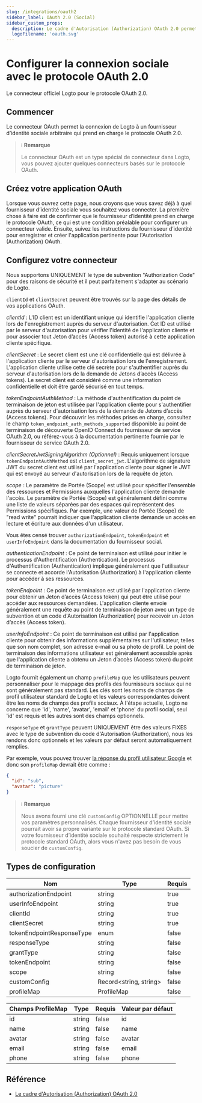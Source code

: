 ```yaml
---
slug: /integrations/oauth2
sidebar_label: OAuth 2.0 (Social)
sidebar_custom_props:
  description: Le cadre d'Autorisation (Authorization) OAuth 2.0 permet à une application tierce d'obtenir un accès limité à un service HTTP.
  logoFilename: 'oauth.svg'
---
```



# Configurer la connexion sociale avec le protocole OAuth 2.0

Le connecteur officiel Logto pour le protocole OAuth 2.0.

<GuideTip />

## Commencer

Le connecteur OAuth permet la connexion de Logto à un fournisseur d’identité sociale arbitraire qui prend en charge le protocole OAuth 2.0.

> ℹ️ **Remarque**
>
> Le connecteur OAuth est un type spécial de connecteur dans Logto, vous pouvez ajouter quelques connecteurs basés sur le protocole OAuth.

## Créez votre application OAuth

Lorsque vous ouvrez cette page, nous croyons que vous savez déjà à quel fournisseur d’identité sociale vous souhaitez vous connecter. La première chose à faire est de confirmer que le fournisseur d’identité prend en charge le protocole OAuth, ce qui est une condition préalable pour configurer un connecteur valide. Ensuite, suivez les instructions du fournisseur d’identité pour enregistrer et créer l'application pertinente pour l'Autorisation (Authorization) OAuth.

## Configurez votre connecteur

Nous supportons UNIQUEMENT le type de subvention "Authorization Code" pour des raisons de sécurité et il peut parfaitement s'adapter au scénario de Logto.

`clientId` et `clientSecret` peuvent être trouvés sur la page des détails de vos applications OAuth.

_clientId_ : L'ID client est un identifiant unique qui identifie l'application cliente lors de l'enregistrement auprès du serveur d'autorisation. Cet ID est utilisé par le serveur d'autorisation pour vérifier l'identité de l'application cliente et pour associer tout Jeton d’accès (Access token) autorisé à cette application cliente spécifique.

_clientSecret_ : Le secret client est une clé confidentielle qui est délivrée à l'application cliente par le serveur d'autorisation lors de l'enregistrement. L'application cliente utilise cette clé secrète pour s'authentifier auprès du serveur d'autorisation lors de la demande de Jetons d’accès (Access tokens). Le secret client est considéré comme une information confidentielle et doit être gardé sécurisé en tout temps.

_tokenEndpointAuthMethod_ : La méthode d'authentification du point de terminaison de jeton est utilisée par l'application cliente pour s'authentifier auprès du serveur d'autorisation lors de la demande de Jetons d’accès (Access tokens). Pour découvrir les méthodes prises en charge, consultez le champ `token_endpoint_auth_methods_supported` disponible au point de terminaison de découverte OpenID Connect du fournisseur de service OAuth 2.0, ou référez-vous à la documentation pertinente fournie par le fournisseur de service OAuth 2.0.

_clientSecretJwtSigningAlgorithm (Optionnel)_ : Requis uniquement lorsque `tokenEndpointAuthMethod` est `client_secret_jwt`. L'algorithme de signature JWT du secret client est utilisé par l'application cliente pour signer le JWT qui est envoyé au serveur d'autorisation lors de la requête de jeton.

_scope_ : Le paramètre de Portée (Scope) est utilisé pour spécifier l'ensemble des ressources et Permissions auxquelles l'application cliente demande l'accès. Le paramètre de Portée (Scope) est généralement défini comme une liste de valeurs séparées par des espaces qui représentent des Permissions spécifiques. Par exemple, une valeur de Portée (Scope) de "read write" pourrait indiquer que l'application cliente demande un accès en lecture et écriture aux données d'un utilisateur.

Vous êtes censé trouver `authorizationEndpoint`, `tokenEndpoint` et `userInfoEndpoint` dans la documentation du fournisseur social.

_authenticationEndpoint_ : Ce point de terminaison est utilisé pour initier le processus d'Authentification (Authentication). Le processus d'Authentification (Authentication) implique généralement que l'utilisateur se connecte et accorde l'Autorisation (Authorization) à l'application cliente pour accéder à ses ressources.

_tokenEndpoint_ : Ce point de terminaison est utilisé par l'application cliente pour obtenir un Jeton d’accès (Access token) qui peut être utilisé pour accéder aux ressources demandées. L'application cliente envoie généralement une requête au point de terminaison de jeton avec un type de subvention et un code d'Autorisation (Authorization) pour recevoir un Jeton d’accès (Access token).

_userInfoEndpoint_ : Ce point de terminaison est utilisé par l'application cliente pour obtenir des informations supplémentaires sur l'utilisateur, telles que son nom complet, son adresse e-mail ou sa photo de profil. Le point de terminaison des informations utilisateur est généralement accessible après que l'application cliente a obtenu un Jeton d’accès (Access token) du point de terminaison de jeton.

Logto fournit également un champ `profileMap` que les utilisateurs peuvent personnaliser pour le mappage des profils des fournisseurs sociaux qui ne sont généralement pas standard. Les clés sont les noms de champs de profil utilisateur standard de Logto et les valeurs correspondantes doivent être les noms de champs des profils sociaux. À l'étape actuelle, Logto ne concerne que 'id', 'name', 'avatar', 'email' et 'phone' du profil social, seul 'id' est requis et les autres sont des champs optionnels.

`responseType` et `grantType` peuvent UNIQUEMENT être des valeurs FIXES avec le type de subvention du code d'Autorisation (Authorization), nous les rendons donc optionnels et les valeurs par défaut seront automatiquement remplies.

Par exemple, vous pouvez trouver [la réponse du profil utilisateur Google](https://developers.google.com/identity/openid-connect/openid-connect#an-id-tokens-payload) et donc son `profileMap` devrait être comme :

```json
{
  "id": "sub",
  "avatar": "picture"
}
```

> ℹ️ **Remarque**
>
> Nous avons fourni une clé `customConfig` OPTIONNELLE pour mettre vos paramètres personnalisés.
> Chaque fournisseur d’identité sociale pourrait avoir sa propre variante sur le protocole standard OAuth. Si votre fournisseur d’identité sociale souhaité respecte strictement le protocole standard OAuth, alors vous n'avez pas besoin de vous soucier de `customConfig`.

## Types de configuration

| Nom                       | Type                    | Requis |
| ------------------------- | ----------------------- | ------ |
| authorizationEndpoint     | string                  | true   |
| userInfoEndpoint          | string                  | true   |
| clientId                  | string                  | true   |
| clientSecret              | string                  | true   |
| tokenEndpointResponseType | enum                    | false  |
| responseType              | string                  | false  |
| grantType                 | string                  | false  |
| tokenEndpoint             | string                  | false  |
| scope                     | string                  | false  |
| customConfig              | Record\<string, string> | false  |
| profileMap                | ProfileMap              | false  |

| Champs ProfileMap | Type   | Requis | Valeur par défaut |
| ----------------- | ------ | ------ | ----------------- |
| id                | string | false  | id                |
| name              | string | false  | name              |
| avatar            | string | false  | avatar            |
| email             | string | false  | email             |
| phone             | string | false  | phone             |

## Référence

- [Le cadre d'Autorisation (Authorization) OAuth 2.0](https://www.rfc-editor.org/rfc/rfc6749)
